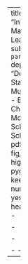 
---
title: "Introduction to Machine Learning"
subtitle: `r params$set_title`
department: "Department of Statistics -- LMU Munich"
author:
- Bernd Bischl, Christoph Molnar, Daniel Schalk, Fabian Scheipl
output:
  pdf_document:
    fig_caption: yess
    highlight: pygments
    keep_tex: yes
    number_sections: yes
    toc: yes
header-includes:
  - \usepackage[english]{babel}
  - \usepackage[utf8]{inputenc}

  - \usepackage{dsfont}
  - \usepackage{verbatim}
  - \usepackage{amsmath}
  - \usepackage{amsfonts}
  - \usepackage{csquotes}
  - \usepackage{multirow}
  - \usepackage{longtable}
  - \usepackage{enumerate}
  - \usepackage[absolute,overlay]{textpos}
  - \usepackage{psfrag}
  - \usepackage{algorithm}
  - \usepackage{algpseudocode}
  - \usepackage{eqnarray}
  - \usepackage{arydshln}
  - \usepackage{tabularx}
  - \usepackage{placeins}
  - \usepackage{tikz}
  - \usepackage{setspace}
  - \usepackage{colortbl}
  - \usepackage{mathtools}
  - \usepackage{wrapfig}

  - \usepackage{subfig}


  - \input{../style/common.tex}
  - \input{../latex-math/basic-math.tex}
  - \input{../latex-math/basic-ml.tex}
  - \input{../latex-math/ml-bagging.tex}
  - \input{../latex-math/ml-boosting.tex}
  - \input{../latex-math/ml-trees.tex}

---
\centering

\raggedright

\clearpage
